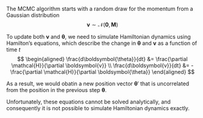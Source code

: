 The MCMC algorithm starts with a random draw for the momentum from a Gaussian distribution
$$
\boldsymbol{v} \sim \mathcal{N}(\boldsymbol{0}, \boldsymbol{M})
$$

To update both $\boldsymbol{v}$ and $\boldsymbol{\theta}$, we need to simulate Hamiltonian
dynamics using Hamilton's equations, which describe the change in $\boldsymbol{\theta}$ and 
$\boldsymbol{v}$ as a function of time $t$
$$
\begin{aligned}
\frac{d\boldsymbol{\theta}}{dt} &= \frac{\partial \mathcal{H}}{\partial \boldsymbol{v}} \\
\frac{d\boldsymbol{v}}{dt} &= -\frac{\partial \mathcal{H}}{\partial \boldsymbol{\theta}}
\end{aligned}
$$

As a result, we would obatin a new position vector $\boldsymbol{\theta}'$ that is 
uncorrelated from the position in the previous step $\boldsymbol{\theta}$.

Unfortunately, these equations cannot be solved analytically, and consequently it is not 
possible to simulate Hamiltonian dynamics exactly.